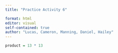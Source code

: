 ```yaml
---
title: "Practice Activity 6"

format: html
editor: visual
self-contained: true
author: "Lucas, Cameron, Manning, Daniel, Hailey"
---
```


```r
product = 13 * 13
```
